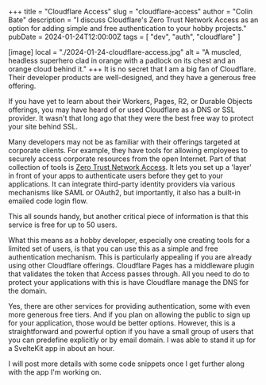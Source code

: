 +++
title = "Cloudflare Access"
slug = "cloudflare-access"
author = "Colin Bate"
description = "I discuss Cloudflare's Zero Trust Network Access as an option for adding simple and free authentication to your hobby projects."
pubDate = 2024-01-24T12:00:00Z
tags = [ "dev", "auth", "cloudflare" ]

[image]
local = "./2024-01-24-cloudflare-access.jpg"
alt = "A muscled, headless superhero clad in orange with a padlock on its chest and an orange cloud behind it."
+++
It is no secret that I am a big fan of Cloudflare. Their developer products are well-designed, and they have a generous free offering.

If you have yet to learn about their Workers, Pages, R2, or Durable Objects offerings, you may have heard of or used Cloudflare as a DNS or SSL provider. It wasn't that long ago that they were the best free way to protect your site behind SSL.

Many developers may not be as familiar with their offerings targeted at corporate clients. For example, they have tools for allowing employees to securely access corporate resources from the open Internet. Part of that collection of tools is [Zero Trust Network Access](https://www.cloudflare.com/zero-trust/products/access/). It lets you set up a 'layer' in front of your apps to authenticate users before they get to your applications. It can integrate third-party identity providers via various mechanisms like SAML or OAuth2, but importantly, it also has a built-in emailed code login flow.

This all sounds handy, but another critical piece of information is that this service is free for up to 50 users.

What this means as a hobby developer, especially one creating tools for a limited set of users, is that you can use this as a simple and free authentication mechanism. This is particularly appealing if you are already using other Cloudflare offerings. Cloudflare Pages has a middleware plugin that validates the token that Access passes through. All you need to do to protect your applications with this is have Cloudflare manage the DNS for the domain.

Yes, there are other services for providing authentication, some with even more generous free tiers. And if you plan on allowing the public to sign up for your application, those would be better options. However, this is a straightforward and powerful option if you have a small group of users that you can predefine explicitly or by email domain. I was able to stand it up for a SvelteKit app in about an hour.

I will post more details with some code snippets once I get further along with the app I'm working on.